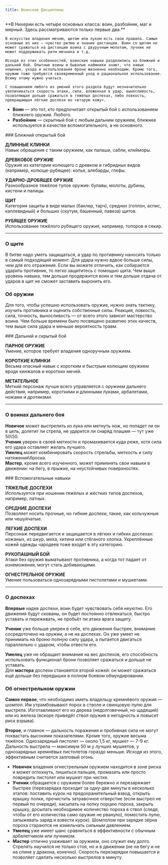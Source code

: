 ```yaml
---
title: Воинские Дисциплины
---
```

 

<ButtonCover src="pic.jpg" title="Воинские Дисциплины" author="Giorgio Baroni" authorHref="https://www.artstation.com/giorgiobaroni" />
<BlockquoteBox attention text>
    **В Нихерии есть четыре основных класса: воин, разбойник, маг и мирный. Здесь рассматриваются только первые два.**  

    В искусстве владения мечом, щитом или луком есть свои правила. Самые основные из них — чувство ритма и знание дистанции. Воин со щитом не может сражаться на дистанции воина с двуручным молотом, лучник не может поддерживать ритм мечника и т.д.  

    Исходя из этих особенностей, воинские навыки разделились на ближний и дальний бой. Опытные воины и бывалые наёмники знают, что навык ношения, ухода и использования брони жизненно необходим. Кроме того, оружию тоже требуются своевременный уход и рациональное использование. Всему этому нужно учиться.

    С повышением любого из умений этого раздела будут незначительно увеличиваться скорость атаки, сила, вложенная в удар, выносливость, позволяющая дольше сражаться в тяжёлых доспехах, либо ловкость, превращающая лёгкие доспехи во «вторую кожу».
</BlockquoteBox>

* **Воин** — это тот, кто предпочитает открытый бой с использованием ближнего оружия. Любого.
* **Разбойник** — скрытный бой с любым дальним оружием, ближнее используется в качестве вспомогательного, а не основного.

<BlockquoteBox center>
    ### Ближний открытый бой
</BlockquoteBox>

**ДЛИННЫЕ КЛИНКИ**  
Навык обращения с таким оружием, как палаши, сабли, клейморы.  

**ДРЕВКОВОЕ ОРУЖИЕ**  
Оружие из категории колющего с древком и гибридных видов (например, колюще-рубящее): копья, алебарды, глефы.  

**УДАРНО-ДРОБЯЩЕЕ ОРУЖИЕ**  
Разнообразное тяжёлое тупое оружие: булавы, молоты, дубины, кистени и палицы.  

**ЩИТ**  
Категория защиты в виде малых (баклер, тарч), средних (гоплон, аспис, каплевидный) и больших (скутум, башенный, павеза) щитов.  

**РУБЯЩЕЕ ОРУЖИЕ**  
Использование тяжёлого рубящего оружия, например, топоров и секир.  

<hr/>

### О щите
В битве надо уметь защищаться, а удар по противнику наносить только в самый подходящий момент. Для удара нужно вдвое больше силы, чем для его отражения. Если вы можете отличить, как собирается ударить противник, то легко защититесь с помощью щита.
Чем выше уровень навыка, тем дольше продержится воин и тем дольше отдача от ударов в щит не сможет заставить выронить его.

### Об оружии
Для того, чтобы успешно использовать оружие, нужно знать тактику, изучить противника и оценить собственные силы. Реакция, ловкость, сила, точность, выносливость — от всего этого зависит мастерство воина. Чем больше времени было посвящено развитию этих качеств, тем выше сила удара и меньше вероятность травм.

<BlockquoteBox center>
    ### Дальний и скрытый бой
</BlockquoteBox>

**ПАРНОЕ ОРУЖИЕ**  
Умение, которое требует владения одноручным оружием.  

**КОРОТКИЕ КЛИНКИ**  
Весьма опасный навык с коротким и быстрым колющим оружием вроде кинжалов и коротких мечей.  

**МЕТАТЕЛЬНОЕ**  
Меткий персонаж лучше всего управляется с оружием дальнего действия, например, короткими и длинными луками, арбалетами, ножами и дротиками.

<hr/>

### О воинах дальнего боя
**Новичок** может выстрелить из лука или метнуть нож, но попадет ли он в цель, долетит ли стрела, не ударится ли снаряд плашмя — тут уже 50\50.  
**Ученик** уверен в своей меткости и промахивается куда реже, хотя сила его удара оставляет желать лучшего.  
**Умелец** может комбинировать скорость стрельбы, меткость и силу натяжения\броска.  
**Мастер**, кроме всего изученного, может применять свои навыки в движении: на бегу, в прыжке, на неустойчивых поверхностях.

<BlockquoteBox center>
    ### Вспомогательные навыки
</BlockquoteBox>

**ТЯЖЕЛЫЕ ДОСПЕХИ**  
Используется при ношении тяжёлых и жёстких типов доспехов, например, латных.  

**СРЕДНИЕ ДОСПЕХИ**  
Позволяет носить прочные, но гибкие доспехи, такие, как кольчужные или чешуйчатые.  

**ЛЕГКИЕ ДОСПЕХИ**  
Персонаж передвигается и защищается в лёгких и гибких доспехах: кожаных, из шкур, меха, хитина или стёганого хлопка. Укреплённые кожей одежды чародеев тоже входят в эту категорию.  

**РУКОПАШНЫЙ БОЙ**  
Атаки без оружия выматывают противника, а когда тот падает от изнеможения, могут стать добивающими.    

**ОГНЕСТРЕЛЬНОЕ ОРУЖИЕ**  
Умение пользоваться однозарядными пистолетами и мушкетами.  

<hr/>

### О доспехах
**Впервые** надев доспехи, воин будет чувствовать себя неуютно. Его движения будут скованы, он будет постоянно отвлекаться, быстро уставать и переживать, не пробьёт ли атака врага защиту.  

**Ученик** уже больше уверен в себе, его движения быстрее, внимание сосредоточено на оружии, а не на доспехах. Он уже умеет не принимать на броню полную силу удара, а пытается двигаться параллельно с ударом, чтобы отвести его.  

**Умелец** уже не обращает внимания на вес доспехов, его способность использовать функционал брони позволяет сражаться и дольше не уставать.  
Для **мастера** доспехи становятся второй кожей: он может сражаться ещё дольше без передышки в полном боевом обмундировании.

### Об огнестрельном оружии
**Самое первое**, что необходимо иметь владельцу кремнёвого оружия — шомпол. Им утрамбовывают порох в стволе и свинцовую пулю для выстрела. Изготавливают его из дерева (недолговечный, но щадящий) или из железа (вскоре приведёт ствол оружия в негодность и повысит риск взрыва).  

**Второе**, и главное — дальность поражения и пробивная сила не могут похвастать высокими показателями. Кроме того, оружие весьма тяжёлое. Однозарядный пистолет — около 1,5 кг, мушкет — 7-9 кг. Дальность выстрела — максимум 50 м у лучших мушкетов, у однозарядных кремнёвых пистолетов гораздо меньше. Исходя из этого, эффективным считается залповый огонь.  

* **Новичок** владения огнестрельным оружием находится в зоне риска и может оглохнуть, лишиться пальцев, промазать или просто повредить пистолет или мушкет при чистке.  
* **Ученик** обращается с оружием более бережно и перезаряжает быстрее (перезарядка проходит за одну-две минуты в несколько этапов: поставить курок на предохранительный взвод, открыть крышку полки, прочистить затравочное отверстие (если выстрел не первый по очереди), насыпать на полку порцию пороха, закрыть крышку, досыпать необходимое количество пороха в ствол (следя, чтобы от его количества само оружие не рвануло), поместить пулю, запыжевать заряд и взвести курок). Шомполом при зарядке зёрна пороха стараются не измельчать сильным давлением.  
* **Умелец** уже имеет шанс сравниться в эффективности с обычным арбалетчиком или лучником.  
* **Мастер** отлично ухаживает за оружием, оно служит ему долго. Стрелять научился не только стоя, но и в движении (не на бегу и не на спине у дракона, конечно). Скорость перезарядки повышается и позволяет сделать несколько выстрелов в минуту.

<NiheriaRuler decorated/>
